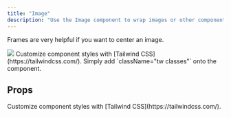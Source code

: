 ```yaml
---
title: "Image"
description: "Use the Image component to wrap images or other components in a container."
---
```


Frames are very helpful if you want to center an image.

<Image className="rounded-md" src="https://zidocs-assets.nyc3.cdn.digitaloceanspaces.com/landscape-2.jpg"/>

<Tip>
  Customize component styles with [Tailwind CSS](https://tailwindcss.com/).
  Simply add `className="tw classes"` onto the component.
</Tip>

## Props

<ResponseField name="className" type="string">
  Customize component styles with [Tailwind CSS](https://tailwindcss.com/).
</ResponseField>